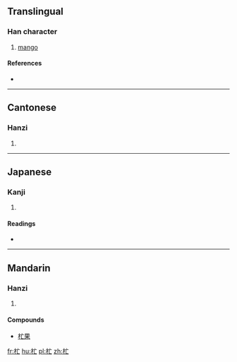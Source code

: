 ==Translingual==

===Han character===
{{Han char|rn=75|rad=木|as=03|sn=7|four=|canj=木卜女 (DYV)}}

# [[mango]] {{gloss|{{taxlink|Mangifera indica|species}}}}

====References====
* {{Han ref|kx=0513.011|hdz=21161.100|uh=6767|ud=26471}}

----

==Cantonese==

===Hanzi===
{{yue-hanzi|jyut=|y=mōng}}

# {{defn|lang=yue|sort=木03}}

----

==Japanese==

===Kanji===
{{ja-kanji|grade=|rs=木03}}

# {{defn|lang=ja|sort=木03}}

====Readings====
* {{ja-readings|on=[[まん]] (man)|kun=}}

----

==Mandarin==

===Hanzi===
{{cmn-hanzi|pin=[[mǎ]] ([[ma3]]), [[máng]] ([[mang2]])|wg=ma<sup>3</sup>, mang<sup>2</sup>}}

# {{defn|lang=cmn|sort=木03}}

====Compounds====
* [[杧果]]

[[fr:杧]]
[[hu:杧]]
[[pl:杧]]
[[zh:杧]]